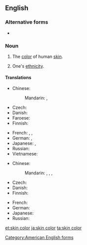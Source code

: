 ==English==
{{wikipedia|Human skin color}}

===Alternative forms===
* {{l|en|skin colour}}

===Noun===
{{en-noun|~}}

# {{qualifier|literally}} The [[color]] of human [[skin]].
# {{qualifier|figuratively}} One's [[ethnicity]].

====Translations====
{{trans-top|color of human skin}}
* Chinese:
*: Mandarin: {{t+|cmn|膚色|sc=Hani}}, {{t+|cmn|肤色|tr=fūsè|sc=Hani}}
* Czech: {{t|cs|barva pleti|f}}
* Danish: {{t+|da|hudfarve|c}}
* Faroese: {{t|fo|húðarlitur}}
* Finnish: {{t+|fi|ihonväri}}
{{trans-mid}}
* French: {{t+|fr|teint|m}}, {{t|fr|couleur de la peau|m}}, {{t+|fr|complexion|f}}
* German: {{t+|de|Hautfarbe|f}}, {{t+|de|Teint|m}}
* Japanese: {{t|ja|肌の色|tr=はだのいろ, hada-no iro|sc=Jpan}}, {{t|ja|肌色|tr=はだいろ, hadairo|sc=Jpan}}
* Russian: {{t|ru|цвет ко́жи|m}}
* Vietnamese: {{t+|vi|màu da}}
{{trans-bottom}}

{{trans-top|ethnicity}}
* Chinese:
*: Mandarin: {{t+|cmn|種族|sc=Hani}}, {{t+|cmn|种族|tr=zhǒngzú|sc=Hani}}, {{t+|cmn|膚色|sc=Hani}}, {{t+|cmn|肤色|tr=fūsè|sc=Hani}}
* Czech: {{t|cs|barva pleti|f}}
* Danish: {{t+|da|hudfarve|c}}
* Finnish: {{t+|fi|ihonväri}}
{{trans-mid}}
* French: {{t|fr|couleur de la peau|m}}
* German: {{t+|de|Hautfarbe|f}}
* Japanese: {{t|ja|肌の色|tr=はだのいろ, hada-no iro|sc=Jpan}}
* Russian: {{t|ru|цвет ко́жи|m}}
{{trans-bottom}}

[[Category:American English forms]]

[[et:skin color]]
[[ja:skin color]]
[[ta:skin color]]